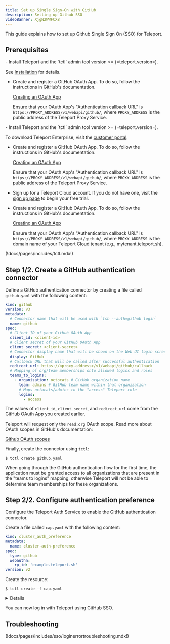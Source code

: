 ```yaml
---
title: Set up Single Sign-On with GitHub
description: Setting up Github SSO
videoBanner: XjgN2WWFCX8
---
```


This guide explains how to set up Github Single Sign On (SSO) for Teleport.

## Prerequisites

<Tabs>
<TabItem scope={["oss"]} label="Self-Hosted">
- Install Teleport and the `tctl` admin tool version >= (=teleport.version=).

  See [Installation](../../installation.mdx) for details.

- Create and register a GitHub OAuth App. To do so, follow the instructions in
  GitHub's documentation.

  [Creating an OAuth App](https://docs.github.com/en/developers/apps/building-oauth-apps/creating-an-oauth-app)

  Ensure that your OAuth App's "Authentication callback URL" is
  `https://PROXY_ADDRESS/v1/webapi/github/`, where `PROXY_ADDRESS` is the public
  address of the Teleport Proxy Service.
</TabItem>
<TabItem
  scope={["enterprise"]} label="Enterprise">
- Install Teleport and the `tctl` admin tool version >= (=teleport.version=).

  To download Teleport Enterprise, visit the
  [customer portal](https://dashboard.gravitational.com/web/login).
  
- Create and register a GitHub OAuth App. To do so, follow the instructions in
  GitHub's documentation.

  [Creating an OAuth App](https://docs.github.com/en/developers/apps/building-oauth-apps/creating-an-oauth-app)

  Ensure that your OAuth App's "Authentication callback URL" is
  `https://PROXY_ADDRESS/v1/webapi/github/`, where `PROXY_ADDRESS` is the public
  address of the Teleport Proxy Service. 
</TabItem>
<TabItem scope={["cloud"]}
  label="Cloud">

- Sign up for a Teleport Cloud account. If you do not have one, visit the
  [sign up page](https://goteleport.com/signup/) to begin your free trial.

- Create and register a GitHub OAuth App. To do so, follow the instructions in GitHub's documentation. 

  [Creating an OAuth App](https://docs.github.com/en/developers/apps/building-oauth-apps/creating-an-oauth-app)

  Ensure that your OAuth App's "Authentication callback URL" is
  `https://PROXY_ADDRESS/v1/webapi/github/`, where `PROXY_ADDRESS` is the domain
  name of your Teleport Cloud tenant (e.g., mytenant.teleport.sh).

</TabItem>
</Tabs>

(!docs/pages/includes/tctl.mdx!)

## Step 1/2. Create a GitHub authentication connector

Define a GitHub authentication connector by creating a file called `github.yaml`
with the following content:

```yaml
kind: github
version: v3
metadata:
  # Connector name that will be used with `tsh --auth=github login`
  name: github
spec:
  # Client ID of your GitHub OAuth App
  client_id: <client-id>
  # Client secret of your GitHub OAuth App
  client_secret: <client-secret>
  # Connector display name that will be shown on the Web UI login screen
  display: GitHub
  # Callback URL that will be called after successful authentication
  redirect_url: https://<proxy-address>/v1/webapi/github/callback
  # Mapping of org/team memberships onto allowed logins and roles
  teams_to_logins:
    - organization: octocats # GitHub organization name
      team: admins # GitHub team name within that organization
      # Maps octocats/admins to the "access" Teleport role
      logins:
        - access
```

The values of `client_id`, `client_secret`, and `redirect_url` come from the
GitHub OAuth App you created earlier.

Teleport will request only the `read:org` OAuth scope. Read more about OAuth scopes in GitHub's documentation:

[Github OAuth scopes](https://developer.github.com/apps/building-oauth-apps/understanding-scopes-for-oauth-apps/)

Finally, create the connector using `tctl`:

```code
$ tctl create github.yaml
```

<Admonition type="tip">
  When going through the GitHub authentication flow for the first time,
  the application must be granted access to all organizations that are
  present in the "teams to logins" mapping, otherwise Teleport will not be
  able to determine team memberships for these organizations.
</Admonition>

## Step 2/2. Configure authentication preference

Configure the Teleport Auth Service to enable the GitHub authentication
connector.

Create a file called `cap.yaml` with the following content:

```yaml
kind: cluster_auth_preference
metadata:
  name: cluster-auth-preference
spec:
  type: github
  webauthn:
    rp_id: 'example.teleport.sh'
version: v2
```

Create the resource:

```code
$ tctl create -f cap.yaml
```

<Details scope={["enterprise", "oss"]} scopeOnly={true} opened title="Static configuration file">

You can also edit your Teleport configuration file to include the following:

```yaml
# Snippet from /etc/teleport.yaml
auth_service:
  authentication:
    type: github
```
</Details>

You can now log in with Teleport using GitHub SSO.

## Troubleshooting

(!docs/pages/includes/sso/loginerrortroubleshooting.mdx!)
